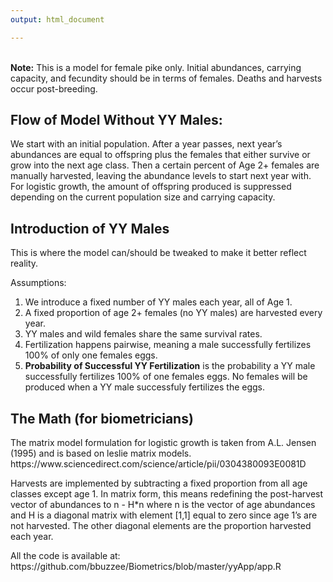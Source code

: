 ```yaml
---
output: html_document

---
```



<br>
__Note:__ This is a model for female pike only. Initial abundances, carrying capacity, and fecundity should be in terms of females. Deaths and harvests occur post-breeding.
 
## Flow of Model Without YY Males: 
We start with an initial population. After a year passes, next year's abundances are equal to offspring plus the females that either survive or grow into the next age class. Then a certain percent of Age 2+ females are manually harvested, leaving the abundance levels to start next year with. For logistic growth, the amount of offspring produced is suppressed depending on the current population size and carrying capacity.

## Introduction of YY Males

This is where the model can/should be tweaked to make it better reflect reality. 

Assumptions:

 1. We introduce a fixed number of YY males each year, all of Age 1.
 2. A fixed proportion of age 2+ females (no YY males) are harvested every year.
 3. YY males and wild females share the same survival rates.
 4. Fertilization happens pairwise, meaning a male successfully fertilizes 100% of only one females eggs.
 5.  __Probability of Successful YY Fertilization__ is the probability a YY male successfully fertilizes 100% of one females eggs. No females will be produced when a YY male successfuly fertilizes the eggs.



## The Math (for biometricians)

The matrix model formulation for logistic growth is taken from A.L. Jensen (1995) and is based on leslie matrix models. https://www.sciencedirect.com/science/article/pii/0304380093E0081D

Harvests are implemented by subtracting a fixed proportion from all age classes except age 1. In matrix form, this means redefining the post-harvest vector of abundances to n - H*n where n is the vector of age abundances and H is a diagonal matrix with element [1,1] equal to zero since age 1's are not harvested. The other diagonal elements are the proportion harvested each year.

All the code is available at: https://github.com/bbuzzee/Biometrics/blob/master/yyApp/app.R
